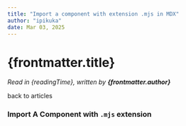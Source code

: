 ```yaml
---
title: "Import a component with extension .mjs in MDX"
author: "ipikuka"
date: Mar 03, 2025
---
```


# {frontmatter.title}

_Read in {readingTime}, written by **{frontmatter.author}**_

<Link href={"/articles-modules-components"}>back to articles</Link>

### Import A Component with `.mjs` extension


<Bar />
